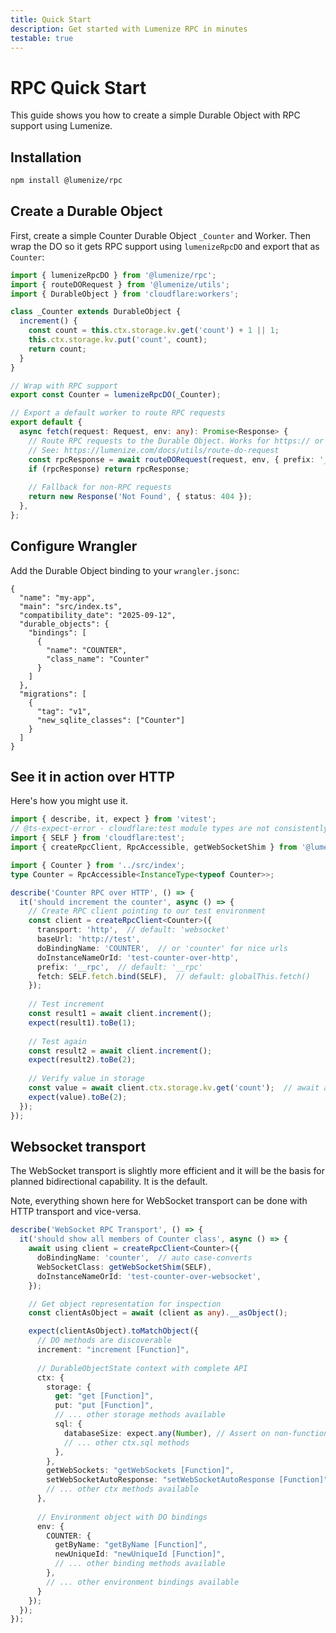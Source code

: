 ```yaml
---
title: Quick Start
description: Get started with Lumenize RPC in minutes
testable: true
---
```


# RPC Quick Start

This guide shows you how to create a simple Durable Object with RPC support using Lumenize.

## Installation

```bash npm2yarn
npm install @lumenize/rpc
```

## Create a Durable Object

First, create a simple Counter Durable Object `_Counter` and Worker. Then wrap the DO so it gets RPC support using `lumenizeRpcDO` and export that as `Counter`:

```typescript src/index.ts
import { lumenizeRpcDO } from '@lumenize/rpc';
import { routeDORequest } from '@lumenize/utils';
import { DurableObject } from 'cloudflare:workers';

class _Counter extends DurableObject {
  increment() {
    const count = this.ctx.storage.kv.get('count') + 1 || 1;
    this.ctx.storage.kv.put('count', count);
    return count;
  }
}

// Wrap with RPC support
export const Counter = lumenizeRpcDO(_Counter);

// Export a default worker to route RPC requests
export default {
  async fetch(request: Request, env: any): Promise<Response> {
    // Route RPC requests to the Durable Object. Works for https:// or wss://
    // See: https://lumenize.com/docs/utils/route-do-request
    const rpcResponse = await routeDORequest(request, env, { prefix: '__rpc' });
    if (rpcResponse) return rpcResponse;
    
    // Fallback for non-RPC requests
    return new Response('Not Found', { status: 404 });
  },
};
```

## Configure Wrangler

Add the Durable Object binding to your `wrangler.jsonc`:

```jsonc wrangler
{
  "name": "my-app",
  "main": "src/index.ts",
  "compatibility_date": "2025-09-12",
  "durable_objects": {
    "bindings": [
      {
        "name": "COUNTER",
        "class_name": "Counter"
      }
    ]
  },
  "migrations": [
    {
      "tag": "v1",
      "new_sqlite_classes": ["Counter"]
    }
  ]
}
```

## See it in action over HTTP

Here's how you might use it.

```typescript test
import { describe, it, expect } from 'vitest';
// @ts-expect-error - cloudflare:test module types are not consistently exported
import { SELF } from 'cloudflare:test';
import { createRpcClient, RpcAccessible, getWebSocketShim } from '@lumenize/rpc';

import { Counter } from '../src/index';
type Counter = RpcAccessible<InstanceType<typeof Counter>>;

describe('Counter RPC over HTTP', () => {
  it('should increment the counter', async () => {
    // Create RPC client pointing to our test environment
    const client = createRpcClient<Counter>({
      transport: 'http',  // default: 'websocket'
      baseUrl: 'http://test',
      doBindingName: 'COUNTER',  // or 'counter' for nice urls
      doInstanceNameOrId: 'test-counter-over-http',
      prefix: '__rpc',  // default: '__rpc'
      fetch: SELF.fetch.bind(SELF),  // default: globalThis.fetch()
    });
    
    // Test increment
    const result1 = await client.increment();
    expect(result1).toBe(1);
    
    // Test again
    const result2 = await client.increment();
    expect(result2).toBe(2);
    
    // Verify value in storage
    const value = await client.ctx.storage.kv.get('count');  // await always required
    expect(value).toBe(2);
  });
});
```

## Websocket transport

The WebSocket transport is slightly more efficient and it will be the basis for
planned bidirectional capability. It is the default.

Note, everything shown here for WebSocket transport can be done with
HTTP transport and vice-versa.

```typescript test
describe('WebSocket RPC Transport', () => {
  it('should show all members of Counter class', async () => {
    await using client = createRpcClient<Counter>({
      doBindingName: 'counter',  // auto case-converts
      WebSocketClass: getWebSocketShim(SELF),
      doInstanceNameOrId: 'test-counter-over-websocket',
    });

    // Get object representation for inspection
    const clientAsObject = await (client as any).__asObject();

    expect(clientAsObject).toMatchObject({
      // DO methods are discoverable
      increment: "increment [Function]",
      
      // DurableObjectState context with complete API
      ctx: {
        storage: {
          get: "get [Function]",
          put: "put [Function]",
          // ... other storage methods available
          sql: {
            databaseSize: expect.any(Number), // Assert on non-function properties
            // ... other ctx.sql methods
          },
        },
        getWebSockets: "getWebSockets [Function]",
        setWebSocketAutoResponse: "setWebSocketAutoResponse [Function]",
        // ... other ctx methods available
      },
      
      // Environment object with DO bindings
      env: {
        COUNTER: {
          getByName: "getByName [Function]",
          newUniqueId: "newUniqueId [Function]",
          // ... other binding methods available
        },
        // ... other environment bindings available
      }
    });
  });
});

```
